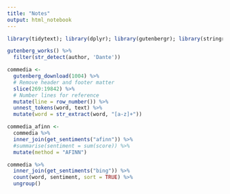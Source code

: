 ```yaml
---
title: "Notes"
output: html_notebook
---
```


```r
library(tidytext); library(dplyr); library(gutenbergr); library(stringr)
```


```r

gutenberg_works() %>%
  filter(str_detect(author, 'Dante'))

```


```r
commedia <- 
  gutenberg_download(1004) %>%
  # Remove header and footer matter
  slice(269:19842) %>%
  # Number lines for reference
  mutate(line = row_number()) %>%
  unnest_tokens(word, text) %>%
  mutate(word = str_extract(word, "[a-z]+"))

commedia_afinn <-
  commedia %>%
  inner_join(get_sentiments("afinn")) %>% 
  #summarise(sentiment = sum(score)) %>% 
  mutate(method = "AFINN")

commedia %>%
  inner_join(get_sentiments("bing")) %>%
  count(word, sentiment, sort = TRUE) %>%
  ungroup()
  
```

